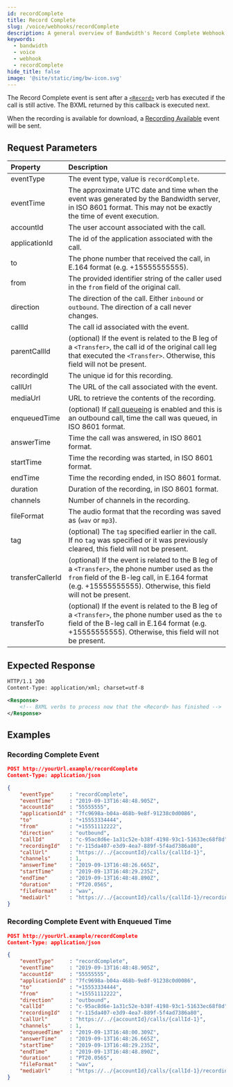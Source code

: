 ```yaml
---
id: recordComplete
title: Record Complete
slug: /voice/webhooks/recordComplete
description: A general overview of Bandwidth's Record Complete Webhook
keywords:
  - bandwidth
  - voice
  - webhook
  - recordComplete
hide_title: false
image: '@site/static/img/bw-icon.svg'
---
```



The Record Complete event is sent after a [`<Record>`](docs/voice/bxml/record/) verb has executed if the call is still active. The BXML returned by this callback is executed next.

When the recording is available for download, a [Recording Available](docs/voice/webhooks/recordingAvailable/) event will be sent.

## Request Parameters

| Property          | Description |
|:------------------|:------------|
| eventType         | The event type, value is `recordComplete`. |
| eventTime         | The approximate UTC date and time when the event was generated by the Bandwidth server, in ISO 8601 format. This may not be exactly the time of event execution. |
| accountId         | The user account associated with the call. |
| applicationId     | The id of the application associated with the call. |
| to                | The phone number that received the call, in E.164 format (e.g. +15555555555). |
| from              | The provided identifier string of the caller used in the `from` field of the original call. |
| direction         | The direction of the call. Either `inbound` or `outbound`. The direction of a call never changes. |
| callId            | The call id associated with the event. |
| parentCallId      | (optional) If the event is related to the B leg of a `<Transfer>`, the call id of the original call leg that executed the `<Transfer>`. Otherwise, this field will not be present. |
| recordingId       | The unique id for this recording. |
| callUrl           | The URL of the call associated with the event. |
| mediaUrl          | URL to retrieve the contents of the recording. |
| enqueuedTime      | (optional) If [call queueing](apis/voice#operation/createCall/) is enabled and this is an outbound call, time the call was queued, in ISO 8601 format. |
| answerTime        | Time the call was answered, in ISO 8601 format. |
| startTime         | Time the recording was started, in ISO 8601 format. |
| endTime           | Time the recording ended, in ISO 8601 format. |
| duration          | Duration of the recording, in ISO 8601 format. |
| channels          | Number of channels in the recording. |
| fileFormat        | The audio format that the recording was saved as (`wav` or `mp3`). |
| tag               | (optional) The `tag` specified earlier in the call. If no `tag` was specified or it was previously cleared, this field will not be present. |
| transferCallerId  | (optional) If the event is related to the B leg of a `<Transfer>`, the phone number used as the `from` field of the B-leg call, in E.164 format (e.g. +15555555555). Otherwise, this field will not be present. |
| transferTo        | (optional) If the event is related to the B leg of a `<Transfer>`, the phone number used as the `to` field of the B-leg call in E.164 format (e.g. +15555555555). Otherwise, this field will not be present. |

## Expected Response

```xml
HTTP/1.1 200
Content-Type: application/xml; charset=utf-8

<Response>
    <!-- BXML verbs to process now that the <Record> has finished -->
</Response>
```

## Examples

### Recording Complete Event

```json
POST http://yourUrl.example/recordComplete
Content-Type: application/json

{
	"eventType"     : "recordComplete",
	"eventTime"     : "2019-09-13T16:48:48.905Z",
	"accountId"     : "55555555",
	"applicationId" : "7fc9698a-b04a-468b-9e8f-91238c0d0086",
	"to"            : "+15553334444",
	"from"          : "+15551112222",
	"direction"     : "outbound",
	"callId"        : "c-95ac8d6e-1a31c52e-b38f-4198-93c1-51633ec68f8d",
	"recordingId"   : "r-115da407-e3d9-4ea7-889f-5f4ad7386a80",
	"callUrl"       : "https://../{accountId}/calls/{callId-1}",
	"channels"      : 1,
	"answerTime"    : "2019-09-13T16:48:26.665Z",
	"startTime"     : "2019-09-13T16:48:29.235Z",
	"endTime"       : "2019-09-13T16:48:48.890Z",
	"duration"      : "PT20.056S",
	"fileFormat"    : "wav",
	"mediaUrl"      : "https://../{accountId}/calls/{callId-1}/recordings/{recordingId}/media"
}
```

### Recording Complete Event with Enqueued Time

```json
POST http://yourUrl.example/recordComplete
Content-Type: application/json

{
	"eventType"     : "recordComplete",
	"eventTime"     : "2019-09-13T16:48:48.905Z",
	"accountId"     : "55555555",
	"applicationId" : "7fc9698a-b04a-468b-9e8f-91238c0d0086",
	"to"            : "+15553334444",
	"from"          : "+15551112222",
	"direction"     : "outbound",
	"callId"        : "c-95ac8d6e-1a31c52e-b38f-4198-93c1-51633ec68f8d",
	"recordingId"   : "r-115da407-e3d9-4ea7-889f-5f4ad7386a80",
	"callUrl"       : "https://../{accountId}/calls/{callId-1}",
	"channels"      : 1,
	"enqueuedTime"  : "2019-09-13T16:48:00.309Z",
	"answerTime"    : "2019-09-13T16:48:26.665Z",
	"startTime"     : "2019-09-13T16:48:29.235Z",
	"endTime"       : "2019-09-13T16:48:48.890Z",
	"duration"      : "PT20.056S",
	"fileFormat"    : "wav",
	"mediaUrl"      : "https://../{accountId}/calls/{callId-1}/recordings/{recordingId}/media"
}
```
